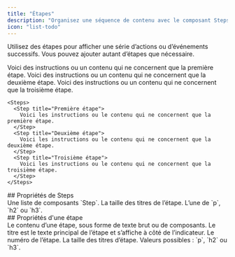 ```yaml
---
title: "Étapes"
description: "Organisez une séquence de contenu avec le composant Steps"
icon: "list-todo"
---
```



Utilisez des étapes pour afficher une série d’actions ou d’événements successifs. Vous pouvez ajouter autant d’étapes que nécessaire.

<Steps>
  <Step title="First Step">
    Voici des instructions ou un contenu qui ne concernent que la première étape.
  </Step>

  <Step title="Second Step">
    Voici des instructions ou un contenu qui ne concernent que la deuxième étape.
  </Step>

  <Step title="Third Step">
    Voici des instructions ou un contenu qui ne concernent que la troisième étape.
  </Step>
</Steps>

```mdx Steps example
<Steps>
  <Step title="Première étape">
    Voici les instructions ou le contenu qui ne concernent que la première étape.
  </Step>
  <Step title="Deuxième étape">
    Voici les instructions ou le contenu qui ne concernent que la deuxième étape.
  </Step>
  <Step title="Troisième étape">
    Voici les instructions ou le contenu qui ne concernent que la troisième étape.
  </Step>
</Steps>
```


<div id="steps-properties">
  ## Propriétés de Steps
</div>

<ResponseField name="children" type="ReactElement<StepProps>[]" required>
  Une liste de composants `Step`.
</ResponseField>

<ResponseField name="titleSize" type="string" default="p">
  La taille des titres de l’étape. L’une de `p`, `h2` ou `h3`.
</ResponseField>



<div id="individual-step-properties">
  ## Propriétés d'une étape
</div>

<ResponseField name="children" type="string | ReactNode" required>
  Le contenu d’une étape, sous forme de texte brut ou de composants.
</ResponseField>

<IconsOptional />

<ResponseField name="title" type="string">
  Le titre est le texte principal de l’étape et s’affiche à côté de l’indicateur.
</ResponseField>

<ResponseField name="stepNumber" type="number">
  Le numéro de l’étape.
</ResponseField>

<ResponseField name="titleSize" type="string" default="p">
  La taille des titres d’étape. Valeurs possibles : `p`, `h2` ou `h3`.
</ResponseField>
